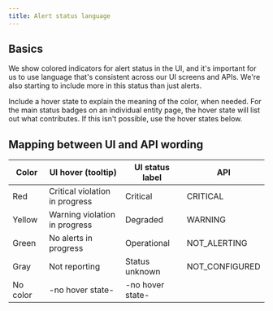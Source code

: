 ```yaml
---
title: Alert status language
---
```


## Basics

We show colored indicators for alert status in the UI, and it's important for us to use language that's consistent across our UI screens and APIs. We're also starting to include more in this status than just alerts.

Include a hover state to explain the meaning of the color, when needed. For the main status badges on an individual entity page, the hover state will list out what contributes. If this isn't possible, use the hover states below.

## Mapping between UI and API wording

| Color    | UI hover (tooltip)             | UI status label  | API            |
| -------- | ------------------------------ | ---------------- | -------------- |
| Red      | Critical violation in progress | Critical         | CRITICAL       |
| Yellow   | Warning violation in progress  | Degraded         | WARNING        |
| Green    | No alerts in progress          | Operational      | NOT_ALERTING   |
| Gray     | Not reporting                  | Status unknown   | NOT_CONFIGURED |
| No color | -no hover state-               | -no hover state- |                |
